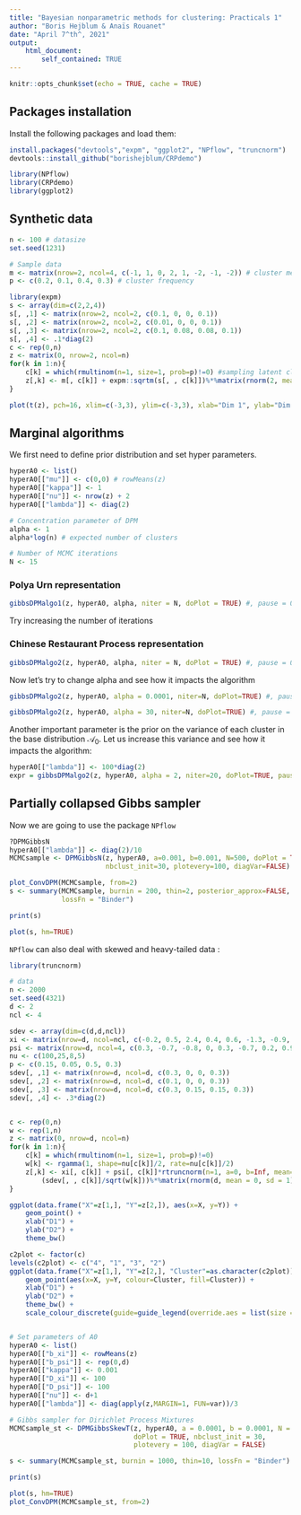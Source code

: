 ```yaml
---
title: "Bayesian nonparametric methods for clustering: Practicals 1"
author: "Boris Hejblum & Anaïs Rouanet"
date: "April 7^th^, 2021"
output: 
    html_document:
        self_contained: TRUE
---
```


```r
knitr::opts_chunk$set(echo = TRUE, cache = TRUE)
```

## Packages installation

Install the following packages and load them:

```r
install.packages("devtools","expm", "ggplot2", "NPflow", "truncnorm")
devtools::install_github("borishejblum/CRPdemo")
```

```r
library(NPflow)
library(CRPdemo)
library(ggplot2)
```

## Synthetic data

```r
n <- 100 # datasize
set.seed(1231)

# Sample data
m <- matrix(nrow=2, ncol=4, c(-1, 1, 0, 2, 1, -2, -1, -2)) # cluster means
p <- c(0.2, 0.1, 0.4, 0.3) # cluster frequency

library(expm)
s <- array(dim=c(2,2,4))
s[, ,1] <- matrix(nrow=2, ncol=2, c(0.1, 0, 0, 0.1))
s[, ,2] <- matrix(nrow=2, ncol=2, c(0.01, 0, 0, 0.1))
s[, ,3] <- matrix(nrow=2, ncol=2, c(0.1, 0.08, 0.08, 0.1))
s[, ,4] <- .1*diag(2)
c <- rep(0,n)
z <- matrix(0, nrow=2, ncol=n)
for(k in 1:n){
    c[k] = which(rmultinom(n=1, size=1, prob=p)!=0) #sampling latent cluster allocation from multinomial
    z[,k] <- m[, c[k]] + expm::sqrtm(s[, , c[k]])%*%matrix(rnorm(2, mean = 0, sd = 1), nrow=2, ncol=1)
}

plot(t(z), pch=16, xlim=c(-3,3), ylim=c(-3,3), xlab="Dim 1", ylab="Dim 2")
```



## Marginal algorithms

We first need to define prior distribution and set hyper parameters.
```r
hyperA0 <- list()
hyperA0[["mu"]] <- c(0,0) # rowMeans(z)   
hyperA0[["kappa"]] <- 1
hyperA0[["nu"]] <- nrow(z) + 2
hyperA0[["lambda"]] <- diag(2)

# Concentration parameter of DPM
alpha <- 1
alpha*log(n) # expected number of clusters

# Number of MCMC iterations
N <- 15
```


### Polya Urn representation

```r
gibbsDPMalgo1(z, hyperA0, alpha, niter = N, doPlot = TRUE) #, pause = 0
```

Try increasing the number of iterations


### Chinese Restaurant Process representation

```r
gibbsDPMalgo2(z, hyperA0, alpha, niter = N, doPlot = TRUE) #, pause = 0
```

Now let's try to change alpha and see how it impacts the algorithm

```r
gibbsDPMalgo2(z, hyperA0, alpha = 0.0001, niter=N, doPlot=TRUE) #, pause = 0
```


```r
gibbsDPMalgo2(z, hyperA0, alpha = 30, niter=N, doPlot=TRUE) #, pause = 0
```

Another important parameter is the prior on the variance of each cluster in the base distribution $\mathcal{A}_0$. Let us increase this variance and see how it impacts the algorithm:

```r
hyperA0[["lambda"]] <- 100*diag(2)
expr = gibbsDPMalgo2(z, hyperA0, alpha = 2, niter=20, doPlot=TRUE, pause = 0)
```


## Partially collapsed Gibbs sampler

Now we are going to use the package `NPflow`

```r
?DPMGibbsN
hyperA0[["lambda"]] <- diag(2)/10
MCMCsample <- DPMGibbsN(z, hyperA0, a=0.001, b=0.001, N=500, doPlot = TRUE, 
                        nbclust_init=30, plotevery=100, diagVar=FALSE)
```

```r
plot_ConvDPM(MCMCsample, from=2)
s <- summary(MCMCsample, burnin = 200, thin=2, posterior_approx=FALSE,
             lossFn = "Binder")
```

```r
print(s)
```

```r
plot(s, hm=TRUE)
```


`NPflow` can also deal with skewed and heavy-tailed data :
```r
library(truncnorm)

# data
n <- 2000
set.seed(4321)
d <- 2
ncl <- 4

sdev <- array(dim=c(d,d,ncl))
xi <- matrix(nrow=d, ncol=ncl, c(-0.2, 0.5, 2.4, 0.4, 0.6, -1.3, -0.9, -2.7))
psi <- matrix(nrow=d, ncol=4, c(0.3, -0.7, -0.8, 0, 0.3, -0.7, 0.2, 0.9))
nu <- c(100,25,8,5)
p <- c(0.15, 0.05, 0.5, 0.3)
sdev[, ,1] <- matrix(nrow=d, ncol=d, c(0.3, 0, 0, 0.3))
sdev[, ,2] <- matrix(nrow=d, ncol=d, c(0.1, 0, 0, 0.3))
sdev[, ,3] <- matrix(nrow=d, ncol=d, c(0.3, 0.15, 0.15, 0.3))
sdev[, ,4] <- .3*diag(2)


c <- rep(0,n)
w <- rep(1,n)
z <- matrix(0, nrow=d, ncol=n)
for(k in 1:n){
    c[k] = which(rmultinom(n=1, size=1, prob=p)!=0)
    w[k] <- rgamma(1, shape=nu[c[k]]/2, rate=nu[c[k]]/2)
    z[,k] <- xi[, c[k]] + psi[, c[k]]*rtruncnorm(n=1, a=0, b=Inf, mean=0, sd=1/sqrt(w[k])) +
        (sdev[, , c[k]]/sqrt(w[k]))%*%matrix(rnorm(d, mean = 0, sd = 1), nrow=d, ncol=1)
}

ggplot(data.frame("X"=z[1,], "Y"=z[2,]), aes(x=X, y=Y)) +
    geom_point() +
    xlab("D1") +
    ylab("D2") +
    theme_bw()

c2plot <- factor(c)
levels(c2plot) <- c("4", "1", "3", "2")
ggplot(data.frame("X"=z[1,], "Y"=z[2,], "Cluster"=as.character(c2plot))) +
    geom_point(aes(x=X, y=Y, colour=Cluster, fill=Cluster)) +
    xlab("D1") +
    ylab("D2") +
    theme_bw() +
    scale_colour_discrete(guide=guide_legend(override.aes = list(size = 6, shape=22)))


# Set parameters of A0
hyperA0 <- list()
hyperA0[["b_xi"]] <- rowMeans(z)
hyperA0[["b_psi"]] <- rep(0,d)
hyperA0[["kappa"]] <- 0.001
hyperA0[["D_xi"]] <- 100
hyperA0[["D_psi"]] <- 100
hyperA0[["nu"]] <- d+1
hyperA0[["lambda"]] <- diag(apply(z,MARGIN=1, FUN=var))/3
```


```r
# Gibbs sampler for Dirichlet Process Mixtures
MCMCsample_st <- DPMGibbsSkewT(z, hyperA0, a = 0.0001, b = 0.0001, N = 1500,
                               doPlot = TRUE, nbclust_init = 30, 
                               plotevery = 100, diagVar = FALSE)
```


```r
s <- summary(MCMCsample_st, burnin = 1000, thin=10, lossFn = "Binder")
```


```r
print(s)
```


```r
plot(s, hm=TRUE)
plot_ConvDPM(MCMCsample_st, from=2)
```


